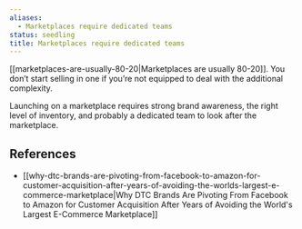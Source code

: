 ```yaml
---
aliases:
  - Marketplaces require dedicated teams
status: seedling
title: Marketplaces require dedicated teams
---
```

[[marketplaces-are-usually-80-20|Marketplaces are usually 80-20]]. You don’t start selling in one if you’re not equipped to deal with the additional complexity.

Launching on a marketplace requires strong brand awareness, the right level of inventory, and probably a dedicated team to look after the marketplace.

## References

- [[why-dtc-brands-are-pivoting-from-facebook-to-amazon-for-customer-acquisition-after-years-of-avoiding-the-worlds-largest-e-commerce-marketplace|Why DTC Brands Are Pivoting From Facebook to Amazon for Customer Acquisition After Years of Avoiding the World's Largest E-Commerce Marketplace]]
